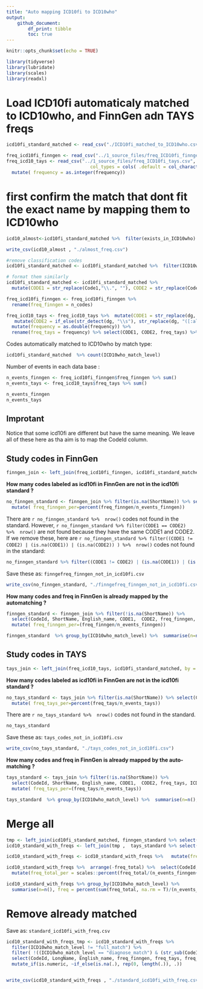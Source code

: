 ```yaml
---
title: "Auto mapping ICD10fi to ICD10who"
output: 
    github_document:
        df_print: tibble
        toc: true
---
```


```r
knitr::opts_chunk$set(echo = TRUE)

library(tidyverse)
library(lubridate)
library(scales)
library(readxl)
```


# Load ICD10fi automaticaly matched to ICD10who, and FinnGen adn TAYS freqs

```r
icd10fi_standard_matched <- read_csv("./ICD10fi_matched_to_ICD10who.csv")

freq_icd10fi_finngen <- read_csv("../1_source_files/freq_ICD10fi_finngen.csv", ) %>% select(-X1)
freq_icd10_tays <- read_csv("../1_source_files/freq_ICD10fi_tays.csv", 
                               col_types = cols( .default = col_character() )) %>% 
  mutate( frequency = as.integer(frequency))
```

# first confirm the match that dont fit the exact name by mapping them to ICD10who

```r
icd10_almost<-icd10fi_standard_matched %>%  filter(exists_in_ICD10who) %>%  filter(English_name_match_level>0) %>% select(CodeId, English_name, ICD10who_name, )
```


```r
write_csv(icd10_almost , "./almost_freq.csv")
```





```r
#remove classification codes
icd10fi_standard_matched <- icd10fi_standard_matched %>%  filter(ICD10who_match_level!="classification")

# format them similarly 
icd10fi_standard_matched <- icd10fi_standard_matched %>% 
  mutate(CODE1 = str_replace(Code1,"\\.", ""), CODE2 = str_replace(Code2,"\\.", ""))

freq_icd10fi_finngen <- freq_icd10fi_finngen %>% 
  rename(freq_finngen = n_codes)

freq_icd10_tays <- freq_icd10_tays %>%  mutate(CODE1 = str_replace(dg, "([:alnum:]*)\\s([:alnum:]*)", "\\1")) %>% 
   mutate(CODE2 = if_else(str_detect(dg, "\\s"), str_replace(dg, "([:alnum:]*)\\s([:alnum:]*)", "\\2"), as.character(NA))) %>% 
  mutate(frequency = as.double(frequency)) %>% 
  rename(freq_tays = frequency) %>% select(CODE1, CODE2, freq_tays) %>%  distinct() 
```

Codes automatically matched to ICD10who by match type: 
```r
icd10fi_standard_matched  %>% count(ICD10who_match_level)
```

Number of events in each data base :
```r
n_events_finngen <- freq_icd10fi_finngen$freq_finngen %>% sum()
n_events_tays <- freq_icd10_tays$freq_tays %>% sum()

n_events_finngen
n_events_tays
```

## Improtant
Notice that some icd10fi are different but have the same meaning. We leave all of these here as tha aim is to map the CodeId column. 



## Study codes in FinnGen

```r
finngen_join <- left_join(freq_icd10fi_finngen, icd10fi_standard_matched, by = c("CODE1", "CODE2"))
```

**How many codes labeled as icd10fi in FinnGen are not in the icd10fi standard ?**
```r
no_finngen_standard <- finngen_join %>% filter(is.na(ShortName)) %>% select(CodeId, ShortName, CODE1,  CODE2, freq_finngen) %>%
  mutate( freq_finngen_per=percent(freq_finngen/n_events_finngen))
```

There are `r no_finngen_standard %>%  nrow()` codes not found in the standard.
However, `r no_finngen_standard %>% filter(CODE1 == CODE2) %>%  nrow()` are not found because they have the same CODE1 and CODE2.
If we remove these, here are `r no_finngen_standard %>% filter((CODE1 != CODE2) | (is.na(CODE1)) | (is.na(CODE2)) ) %>%  nrow()` codes not found in the standard:

```r
no_finngen_standard %>% filter((CODE1 != CODE2) | (is.na(CODE1)) | (is.na(CODE2)) )
```

Save these as: `finngefreq_finngen_not_in_icd10fi.csv`
```r
write_csv(no_finngen_standard, "./finngefreq_finngen_not_in_icd10fi.csv")
```

**How many codes and freq in FinnGen is already mapped by the automatching ? **

```r
finngen_standard <- finngen_join %>% filter(!is.na(ShortName)) %>% 
  select(CodeId, ShortName, English_name, CODE1,  CODE2, freq_finngen, ICD10who_match_level) %>% 
  mutate( freq_finngen_per=(freq_finngen/n_events_finngen))

finngen_standard  %>% group_by(ICD10who_match_level) %>%  summarise(n=n(), freq = percent(sum(freq_finngen_per)))
```


## Study codes in TAYS

```r
tays_join <- left_join(freq_icd10_tays, icd10fi_standard_matched, by = c("CODE1", "CODE2"))
```

**How many codes labeled as icd10fi in FinnGen are not in the icd10fi standard ?**
```r
no_tays_standard <- tays_join %>% filter(is.na(ShortName)) %>% select(CodeId, ShortName, CODE1,  CODE2, freq_tays) %>%
  mutate( freq_tays_per=percent(freq_tays/n_events_tays))
```

There are `r no_tays_standard %>%  nrow()` codes not found in the standard.

```r
no_tays_standard 
```

Save these as: `tays_codes_not_in_icd10fi.csv`
```r
write_csv(no_tays_standard, "./tays_codes_not_in_icd10fi.csv")
```

**How many codes and freq in FinnGen is already mapped by the auto-matching ? **

```r
tays_standard <- tays_join %>% filter(!is.na(ShortName)) %>% 
  select(CodeId, ShortName, English_name, CODE1,  CODE2, freq_tays, ICD10who_match_level) %>% 
  mutate( freq_tays_per=(freq_tays/n_events_tays))

tays_standard  %>% group_by(ICD10who_match_level) %>%  summarise(n=n(), freq = percent(sum(freq_tays_per)))
```
# Merge all 

```r
tmp <- left_join(icd10fi_standard_matched, finngen_standard %>% select(CodeId, freq_finngen), by = c("CodeId"))
icd10_standard_with_freqs <- left_join(tmp ,  tays_standard %>% select(CodeId, freq_tays), by = c("CodeId"))
```


```r
icd10_standard_with_freqs <- icd10_standard_with_freqs %>%   mutate(freq_total = (freq_finngen+freq_tays))

icd10_standard_with_freqs %>%  arrange(-freq_total) %>%  select(CodeId,  freq_finngen, freq_tays, freq_total) %>% 
  mutate(freq_total_per = scales::percent(freq_total/(n_events_finngen+n_events_tays))) 

```


```r
icd10_standard_with_freqs %>% group_by(ICD10who_match_level) %>%
  summarise(n=n(), freq = percent(sum(freq_total, na.rm = T)/(n_events_finngen+n_events_tays)) )
```

# Remove already matched

Save as: `standard_icd10fi_with_freq.csv`

```r
icd10_standard_with_freqs_tmp <- icd10_standard_with_freqs %>% 
  filter(ICD10who_match_level != "full_match") %>%
  filter( !((ICD10who_match_level == "diagnose_match") & (str_sub(CodeId, 1,-2 )==ICD10who)) ) %>%
  select(CodeId, LongName, English_name, freq_finngen, freq_tays, freq_total, ICD10who_match_level, ICD10who )  %>% 
  mutate_if(is.numeric, ~if_else(is.na(.), rep(0, length(.)), .)) 


write_csv(icd10_standard_with_freqs , "./standard_icd10fi_with_freq.csv")
```


